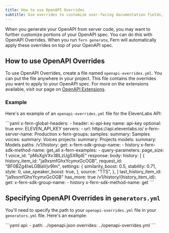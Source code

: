 ```yaml
---
title: How to use OpenAPI Overrides
subtitle: Use overrides to customize user-facing documentation fields, examples, and naming.
---
```


When you generate your OpenAPI from server code, you may want to further customize portions of your OpenAPI spec. You can do this with OpenAPI Overrides. When you run `fern generate`, Fern will automatically apply these overrides on top of your OpenAPI spec.

## How to use OpenAPI Overrides

To use OpenAPI Overrides, create a file named `openapi-overrides.yml`. You can put the file anywhere in your project. This file contains the overrides you want to apply to your OpenAPI spec. For more on the extensions available, visit our page on [OpenAPI Extensions](https://buildwithfern.com/learn/api-definition/openapi/extensions).

### Example

Here's an example of an `openapi-overrides.yml` file for the ElevenLabs API:

<CodeBlock title="openapi-overrides.yml">
```yaml
x-fern-global-headers:
  - header: xi-api-key
    name: api-key
    optional: true
    env: ELEVEN_API_KEY
servers:
  - url: https://api.elevenlabs.io/
    x-fern-server-name: Production
x-fern-groups:
  samples:
    summary: Samples
  voices:
    summary: Voices
  projects:
    summary: Projects
  models:
    summary: Models
paths:
  /v1/history:
    get:
      x-fern-sdk-group-name:
        - history
      x-fern-sdk-method-name: get_all
      x-fern-examples:
        - query-parameters:
            page_size: 1
            voice_id: "pMsXgVXv3BLzUgSXRplE"
          response:
            body:
              history:
                [
                  {
                    history_item_id: "ja9xsmfGhxYcymxGcOGB",
                    request_id: "BF0BZg4IwLGBlaVjv9Im",
                    settings:
                      {
                        similarity_boost: 0.5,
                        stability: 0.71,
                        style: 0,
                        use_speaker_boost: true,
                      },
                    source: "TTS",
                  },
                ]
              last_history_item_id: "ja9xsmfGhxYcymxGcOGB"
              has_more: true
  /v1/history/{history_item_id}:
    get:
      x-fern-sdk-group-name:
        - history
      x-fern-sdk-method-name: get
```
</CodeBlock>

## Specifying OpenAPI Overrides in `generators.yml`

You'll need to specify the path to your `openapi-overrides.yml` file in your `generators.yml` file. Here's an example:

<CodeBlock title="../openapi-overrides.yml">
```yaml
api: 
  - path: ../openapi.json
    overrides: ../openapi-overrides.yml 
```
</CodeBlock>